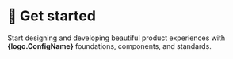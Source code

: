 
# 🚀 Get started
 
Start designing and developing beautiful product experiences with **{logo.ConfigName}** foundations, components, and standards.

<br/>

<Cards>
  <Card  title="🪄 Design" href="/documentation/get-started/design" />
  <Card  title="🤖 Develop" href="/documentation/get-started/develop" />
  <Card  title="✍️ Content" href="/documentation/get-started/content" />
</Cards>
